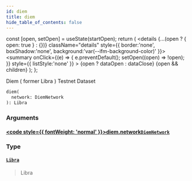 ```yaml
---
id: diem
title: diem
hide_table_of_contents: false
---
```







  const [open, setOpen] = useState(startOpen);
  return (
    <details {...(open ? { open: true } : {})} className="details" style={{ border:'none', boxShadow:'none', background:'var(--ifm-background-color)' }}>
      <summary
        onClick={(e) => {
          e.preventDefault();
          setOpen((open) => !open);
        }}
        style={{ listStyle:'none' }}
      >
      {open ? dataOpen : dataClose}
      </summary>
      {open && children}
    </details>
  );
};








Diem ( former Libra ) Testnet Dataset


```graphql
diem(
  network: DiemNetwork
): Libra
```




### Arguments

#### [<code style={{ fontWeight: 'normal' }}>diem.<b>network</b></code>](#)<Bullet />[`DiemNetwork`](/docs/v1/graphql-reference/enums/diem-network) <Badge class="badge badge--secondary" text="enum"/> 
> 
> 
> 
> 

### Type

#### [`Libra`](/docs/v1/graphql-reference/objects/libra) <Badge class="badge badge--secondary" text="object"/> 
> 
> 
> Libra
> 



